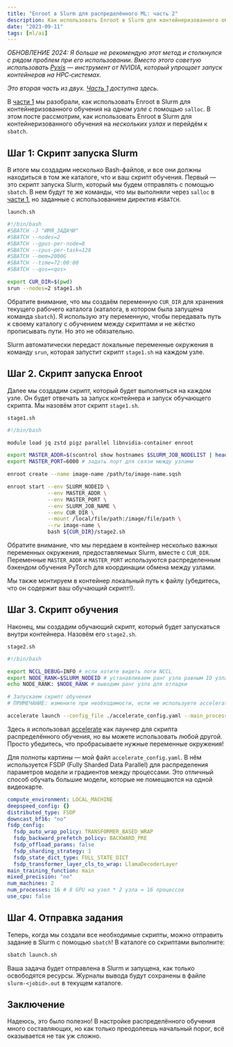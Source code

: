 ```yaml
---
title: "Enroot в Slurm для распределённого ML: часть 2"
description: Как использовать Enroot в Slurm для контейнеризованного обучения на нескольких узлах.
date: "2023-09-11"
tags: [ml/ai]
---
```


_ОБНОВЛЕНИЕ 2024: Я больше не рекомендую этот метод и столкнулся с рядом проблем при его использовании. Вместо этого советую использовать [Pyxis](https://github.com/NVIDIA/pyxis) — инструмент от NVIDIA, который упрощает запуск контейнеров на HPC‑системах._

_Это вторая часть из двух. [Часть 1](./enroot-on-slurm-for-distributed-ml-part-1) доступна здесь._

В [части 1](./enroot-on-slurm-for-distributed-ml-part-1) мы разобрали, как использовать Enroot в Slurm для контейнеризованного обучения на _одном узле_ с помощью `salloc`. В этом посте рассмотрим, как использовать Enroot в Slurm для контейнеризованного обучения на _нескольких узлах_ и перейдём к `sbatch`.

## Шаг 1: Скрипт запуска Slurm

В итоге мы создадим несколько Bash-файлов, и все они должны находиться в том же каталоге, что и ваш скрипт обучения. Первый — это скрипт запуска Slurm, который мы будем отправлять с помощью `sbatch`. В нем будут те же команды, что мы выполняли через `salloc` в [части 1](../enroot-on-slurm-for-distributed-ml-part-1), но заданные с использованием директив `#SBATCH`.

`launch.sh`

```bash
#!/bin/bash
#SBATCH -J "ИМЯ_ЗАДАЧИ"
#SBATCH --nodes=2
#SBATCH --gpus-per-node=8
#SBATCH --cpus-per-task=128
#SBATCH --mem=2000G
#SBATCH --time=72:00:00
#SBATCH --qos=<qos>

export CUR_DIR=$(pwd)
srun --nodes=2 stage1.sh
```

Обратите внимание, что мы создаём переменную `CUR_DIR` для хранения текущего рабочего каталога (каталога, в котором была запущена команда `sbatch`). Я использую эту переменную, чтобы передавать путь к своему каталогу с обучением между скриптами и не жёстко прописывать пути. Но это не обязательно.

Slurm автоматически передаст локальные переменные окружения в команду `srun`, которая запустит скрипт `stage1.sh` на каждом узле.


## Шаг 2. Скрипт запуска Enroot

Далее мы создадим скрипт, который будет выполняться на каждом узле. Он будет отвечать за запуск контейнера и запуск обучающего скрипта. Мы назовём этот скрипт `stage1.sh`.

`stage1.sh`

```bash
#!/bin/bash

module load jq zstd pigz parallel libnvidia-container enroot

export MASTER_ADDR=$(scontrol show hostnames $SLURM_JOB_NODELIST | head -n 1) # получить IP-адрес первого узла в списке
export MASTER_PORT=6000 # задать порт для связи между узлами

enroot create --name image-name /path/to/image-name.sqsh

enroot start --env SLURM_NODEID \
             --env MASTER_ADDR \
             --env MASTER_PORT \
             --env SLURM_JOB_NAME \
             --env CUR_DIR \
             --mount /local/file/path:/image/file/path \
             --rw image-name \
             bash ${CUR_DIR}/stage2.sh
```

Обратите внимание, что мы передаем в контейнер несколько важных переменных окружения, предоставляемых Slurm, вместе с `CUR_DIR`. Переменные `MASTER_ADDR` и `MASTER_PORT` используются распределенным бэкендом обучения PyTorch для координации обмена между узлами.

Мы также монтируем в контейнер локальный путь к файлу (убедитесь, что он содержит ваш обучающий скрипт!).


## Шаг 3. Скрипт обучения

Наконец, мы создадим обучающий скрипт, который будет запускаться внутри контейнера. Назовём его `stage2.sh`.

`stage2.sh`

```bash
#!/bin/bash

export NCCL_DEBUG=INFO # если хотите видеть логи NCCL
export NODE_RANK=$SLURM_NODEID # устанавливаем ранг узла равным ID узла (0, 1, 2, и т.д.)
echo NODE_RANK: $NODE_RANK # выводим ранг узла для отладки

# Запускаем скрипт обучения
# ПРИМЕЧАНИЕ: измените при необходимости, если не используете accelerate

accelerate launch --config_file ./accelerate_config.yaml --main_process_ip=$MASTER_ADDR --main_process_port=$MASTER_PORT --machine_rank $NODE_RANK ${CUR_DIR}/loop.py
```

Здесь я использовал [accelerate](https://huggingface.co/docs/accelerate) как лаунчер для скрипта распределённого обучения, но вы можете использовать любой другой. Просто убедитесь, что пробрасываете нужные переменные окружения!

Для полноты картины — мой файл `accelerate_config.yaml`. В нём используется FSDP (Fully Sharded Data Parallel) для распределения параметров модели и градиентов между процессами. Это отличный способ обучать большие модели, которые не помещаются на одной видеокарте.

```yaml
compute_environment: LOCAL_MACHINE
deepspeed_config: {}
distributed_type: FSDP
downcast_bf16: "no"
fsdp_config:
  fsdp_auto_wrap_policy: TRANSFORMER_BASED_WRAP
  fsdp_backward_prefetch_policy: BACKWARD_PRE
  fsdp_offload_params: false
  fsdp_sharding_strategy: 1
  fsdp_state_dict_type: FULL_STATE_DICT
  fsdp_transformer_layer_cls_to_wrap: LlamaDecoderLayer
main_training_function: main
mixed_precision: "no"
num_machines: 2
num_processes: 16 # 8 GPU на узел * 2 узла = 16 процессов
use_cpu: false
```


## Шаг 4. Отправка задания

Теперь, когда мы создали все необходимые скрипты, можно отправить задание в Slurm с помощью `sbatch`! В каталоге со скриптами выполните:

```bash
sbatch launch.sh
```

Ваша задача будет отправлена в Slurm и запущена, как только освободятся ресурсы. Журналы вывода будут сохранены в файле `slurm-<jobid>.out` в текущем каталоге.


## Заключение

Надеюсь, это было полезно! В настройке распределённого обучения много составляющих, но как только преодолеешь начальный порог, всё оказывается не так уж сложно.